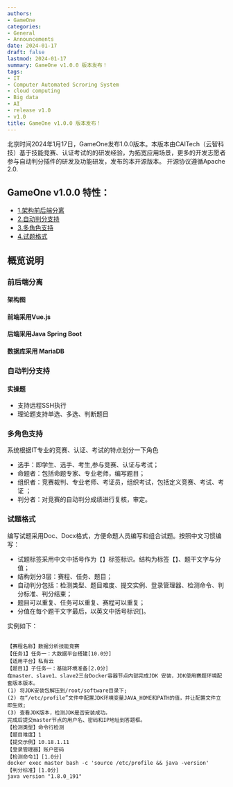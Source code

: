```yaml
---
authors:
- GameOne
categories:
- General
- Announcements
date: 2024-01-17
draft: false
lastmod: 2024-01-17
summary: GameOne v1.0.0 版本发布！
tags:
- IT 
- Computer Automated Scroring System
- cloud computing
- Big data
- AI 
- release v1.0
- v1.0
title: GameOne v1.0.0 版本发布！
---
```


北京时间2024年1月17日，GameOne发布1.0.0版本。本版本由CAITech（云智科技）基于技能竞赛、认证考试的的研发经验，为拓宽应用场景，更多的开发志愿者参与自动判分插件的研发及功能研发，发布的本开源版本。
开源协议遵循Apache 2.0.

## GameOne v1.0.0 特性：
- [1.架构前后端分离](#前后端分离)
- [2.自动判分支持](#自动判分支持)
- [3.多角色支持](#多角色支持)
- [4.试题格式](#试题格式)


## 概览说明

### 前后端分离

#### 架构图


#### 前端采用Vue.js

#### 后端采用Java Spring Boot

#### 数据库采用 MariaDB


### 自动判分支持
#### 实操题
- 支持远程SSH执行
- 理论题支持单选、多选、判断题目

### 多角色支持
系统根据IT专业的竞赛、认证、考试的特点划分一下角色
- 选手：即学生、选手、考生,参与竞赛、认证与考试；
- 命题者：包括命题专家、专业老师，编写题目；
- 组织者：竞赛裁判、专业老师、考证员，组织考试，包括定义竞赛、考试、考证 ；
- 判分者：对竞赛的自动判分成绩进行复核，审定。

### 试题格式
编写试题采用Doc、Docx格式，方便命题人员编写和组合试题。按照中文习惯编写：
 - 试题标签采用中文中括号作为【】标签标识。结构为标签【】、题干文字与分值；
 - 结构划分3层：赛程、任务、题目；
 - 自动判分包括：检测类型、题目难度、提交实例、登录管理器、检测命令、判分标准、判分结束；
 - 题目可以重复、任务可以重复、赛程可以重复；
 - 分值在每个题干文字最后，以英文中括号标识[]。

 实例如下：
```

【赛程名称】数据分析技能竞赛
【任务1】任务一：大数据平台搭建[10.0分]
【适用平台】私有云
【题目1】子任务一：基础环境准备[2.0分]
在master、slave1、slave2三台Docker容器节点内部完成JDK 安装，JDK使用赛题环境配套版本版本。
(1) 将JDK安装包解压到/root/software目录下;
(2) 在“/etc/profile”文件中配置JDK环境变量JAVA_HOME和PATH的值，并让配置文件立即生效;
(3) 查看JDK版本，检测JDK是否安装成功。
完成后提交master节点的用户名、密码和IP地址到答题框。
【检测类型】命令行检测
【题目难度】1
【提交示例】10.18.1.11
【登录管理器】账户密码
【检测命令1】[1.0分]
docker exec master bash -c 'source /etc/profile && java -version'
【判分标准】[1.0分]
java version "1.8.0_191"



```